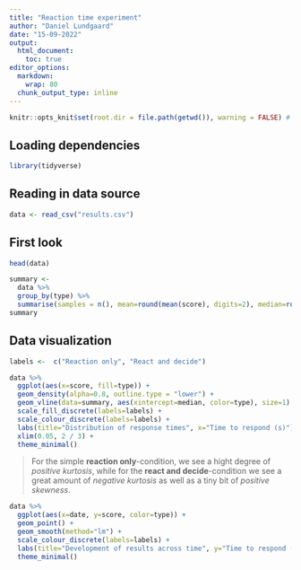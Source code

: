 ---
title: "Reaction time experiment"
author: "Daniel Lundgaard"
date: "15-09-2022"
output: 
  html_document:
    toc: true
editor_options: 
  markdown: 
    wrap: 80
  chunk_output_type: inline
---

```{r include=FALSE}
knitr::opts_knit$set(root.dir = file.path(getwd()), warning = FALSE) # Setting `knitr` options 
```

## Loading dependencies

```{r message=FALSE}
library(tidyverse)
```

## Reading in data source

```{r message=FALSE}
data <- read_csv("results.csv")
```

## First look

```{r}
head(data)
```
```{r}
summary <- 
  data %>%
  group_by(type) %>%
  summarise(samples = n(), mean=round(mean(score), digits=2), median=round(median(score), digits=2), sd=round(sd(score), 2))
summary
```


## Data visualization

```{r message=FALSE}
labels <-  c("Reaction only", "React and decide")

data %>%
  ggplot(aes(x=score, fill=type)) +
  geom_density(alpha=0.8, outline.type = "lower") +
  geom_vline(data=summary, aes(xintercept=median, color=type), size=1) +
  scale_fill_discrete(labels=labels) +
  scale_colour_discrete(labels=labels) +
  labs(title="Distribution of response times", x="Time to respond (s)") +
  xlim(0.05, 2 / 3) +
  theme_minimal()
```

>For the simple **reaction only**-condition, we see a hight degree of *positive kurtosis*, while for the **react and decide**-condition we see a great amount of *negative kurtosis* as well as a tiny bit of *positive skewness*.


```{r message=FALSE}
data %>%
  ggplot(aes(x=date, y=score, color=type)) +
  geom_point() +
  geom_smooth(method="lm") +
  scale_colour_discrete(labels=labels) +
  labs(title="Development of results across time", y="Time to respond (s)") +
  theme_minimal()
```

